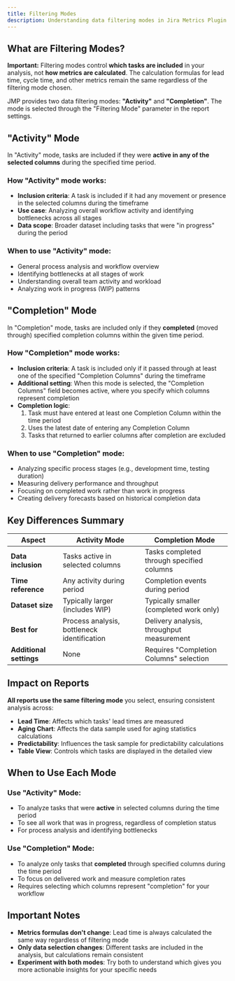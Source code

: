 ```yaml
---
title: Filtering Modes
description: Understanding data filtering modes in Jira Metrics Plugin - how to select which tasks are included in your analysis.
---
```


## What are Filtering Modes?

**Important:** Filtering modes control **which tasks are included** in your analysis, not **how metrics are calculated**. The calculation formulas for lead time, cycle time, and other metrics remain the same regardless of the filtering mode chosen.

JMP provides two data filtering modes: **"Activity"** and **"Completion"**. The mode is selected through the "Filtering Mode" parameter in the report settings.

## "Activity" Mode

In "Activity" mode, tasks are included if they were **active in any of the selected columns** during the specified time period.

### How "Activity" mode works:

- **Inclusion criteria**: A task is included if it had any movement or presence in the selected columns during the timeframe
- **Use case**: Analyzing overall workflow activity and identifying bottlenecks across all stages
- **Data scope**: Broader dataset including tasks that were "in progress" during the period

### When to use "Activity" mode:

- General process analysis and workflow overview
- Identifying bottlenecks at all stages of work
- Understanding overall team activity and workload
- Analyzing work in progress (WIP) patterns

## "Completion" Mode

In "Completion" mode, tasks are included only if they **completed** (moved through) specified completion columns within the given time period.

### How "Completion" mode works:

- **Inclusion criteria**: A task is included only if it passed through at least one of the specified "Completion Columns" during the timeframe
- **Additional setting**: When this mode is selected, the "Completion Columns" field becomes active, where you specify which columns represent completion
- **Completion logic**:
  1. Task must have entered at least one Completion Column within the time period
  2. Uses the latest date of entering any Completion Column
  3. Tasks that returned to earlier columns after completion are excluded

### When to use "Completion" mode:

- Analyzing specific process stages (e.g., development time, testing duration)
- Measuring delivery performance and throughput
- Focusing on completed work rather than work in progress
- Creating delivery forecasts based on historical completion data

## Key Differences Summary

| Aspect                  | Activity Mode                               | Completion Mode                           |
| ----------------------- | ------------------------------------------- | ----------------------------------------- |
| **Data inclusion**      | Tasks active in selected columns            | Tasks completed through specified columns |
| **Time reference**      | Any activity during period                  | Completion events during period           |
| **Dataset size**        | Typically larger (includes WIP)             | Typically smaller (completed work only)   |
| **Best for**            | Process analysis, bottleneck identification | Delivery analysis, throughput measurement |
| **Additional settings** | None                                        | Requires "Completion Columns" selection   |

## Impact on Reports

**All reports use the same filtering mode** you select, ensuring consistent analysis across:

- **Lead Time**: Affects which tasks' lead times are measured
- **Aging Chart**: Affects the data sample used for aging statistics calculations
- **Predictability**: Influences the task sample for predictability calculations
- **Table View**: Controls which tasks are displayed in the detailed view

## When to Use Each Mode

### Use "Activity" Mode:

- To analyze tasks that were **active** in selected columns during the time period
- To see all work that was in progress, regardless of completion status
- For process analysis and identifying bottlenecks

### Use "Completion" Mode:

- To analyze only tasks that **completed** through specified columns during the time period
- To focus on delivered work and measure completion rates
- Requires selecting which columns represent "completion" for your workflow

## Important Notes

- **Metrics formulas don't change**: Lead time is always calculated the same way regardless of filtering mode
- **Only data selection changes**: Different tasks are included in the analysis, but calculations remain consistent
- **Experiment with both modes**: Try both to understand which gives you more actionable insights for your specific needs
